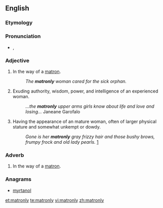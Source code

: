 ==English==

===Etymology===
{{suffix|matron|ly}}

===Pronunciation===
* {{IPA|/ˈmeɪtɹənli/}}, {{SAMPA|/"meItr@nli/}}

===Adjective===
{{en-adj}}

# In the way of a [[matron]].
#: ''The '''matronly''' woman cared for the sick orphan.''
# Exuding authority, wisdom, power, and intelligence of an experienced woman.
#: ''...the '''matronly''' upper arms girls know about life and love and losing...'' Janeane Garofalo
# Having the appearance of an mature woman, often of larger physical stature and somewhat unkempt or dowdy.
#: ''Gone is her '''matronly''' gray frizzy hair and those bushy brows, frumpy frock and old lady pearls.'' [http://latimesblogs.latimes.com/thedishrag/2009/04/susan-boyle-gets-a-makeover-is-she-going-hollywood-already.html]

===Adverb===
{{en-adv}}

# In the way of a [[matron]].

===Anagrams===
* [[myrtanol#English|myrtanol]]

[[et:matronly]]
[[te:matronly]]
[[vi:matronly]]
[[zh:matronly]]